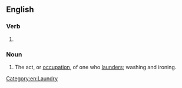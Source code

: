 ==English==
{{wikipedia|dab=laundering}}

===Verb===
{{head|en|verb form}}

# {{present participle of|en|launder|nocat=1}}

===Noun===
{{en-noun}}

# The act, or [[occupation]], of one who [[launder]]s; washing and ironing.

[[Category:en:Laundry]]